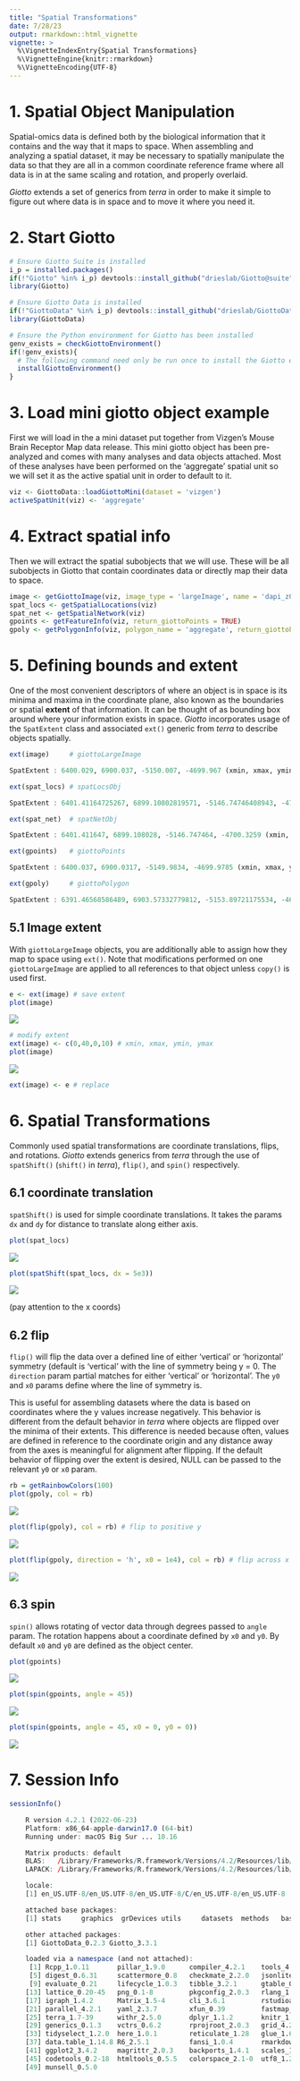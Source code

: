 ```yaml
---
title: "Spatial Transformations"
date: 7/28/23
output: rmarkdown::html_vignette
vignette: >
  %\VignetteIndexEntry{Spatial Transformations}
  %\VignetteEngine{knitr::rmarkdown}
  %\VignetteEncoding{UTF-8}
---
```



# 1. Spatial Object Manipulation

Spatial-omics data is defined both by the biological information that it contains and the way that it maps to space. When assembling and analyzing a spatial dataset, it may be necessary to spatially manipulate the data so that they are all in a common coordinate reference frame where all data is in at the same scaling and rotation, and properly overlaid.

*Giotto* extends a set of generics from *terra* in order to make it simple to figure out where data is in space and to move it where you need it.

# 2. Start Giotto


```r
# Ensure Giotto Suite is installed
i_p = installed.packages()
if(!"Giotto" %in% i_p) devtools::install_github("drieslab/Giotto@suite")
library(Giotto)

# Ensure Giotto Data is installed
if(!"GiottoData" %in% i_p) devtools::install_github("drieslab/GiottoData")
library(GiottoData)

# Ensure the Python environment for Giotto has been installed
genv_exists = checkGiottoEnvironment()
if(!genv_exists){
  # The following command need only be run once to install the Giotto environment
  installGiottoEnvironment()
}
```


# 3. Load mini giotto object example

First we will load in the a mini dataset put together from Vizgen's Mouse Brain Receptor Map data release. This mini giotto object has been pre-analyzed and comes with many analyses and data objects attached. Most of these analyses have been performed on the 'aggregate' spatial unit so we will set it as the active spatial unit in order to default to it.


```r
viz <- GiottoData::loadGiottoMini(dataset = 'vizgen')
activeSpatUnit(viz) <- 'aggregate'
```


# 4. Extract spatial info

Then we will extract the spatial subobjects that we will use. These will be all subobjects in Giotto that contain coordinates data or directly map their data to space.


```r
image <- getGiottoImage(viz, image_type = 'largeImage', name = 'dapi_z0')
spat_locs <- getSpatialLocations(viz)
spat_net <- getSpatialNetwork(viz)
gpoints <- getFeatureInfo(viz, return_giottoPoints = TRUE)
gpoly <- getPolygonInfo(viz, polygon_name = 'aggregate', return_giottoPolygon = TRUE)
```


# 5. Defining bounds and extent

One of the most convenient descriptors of where an object is in space is its minima and maxima in the coordinate plane, also known as the boundaries or spatial **extent** of that information. It can be thought of as bounding box around where your information exists in space. *Giotto* incorporates usage of the `SpatExtent` class and associated `ext()` generic from *terra* to describe objects spatially.


```r
ext(image)     # giottoLargeImage
```

```r
SpatExtent : 6400.029, 6900.037, -5150.007, -4699.967 (xmin, xmax, ymin, ymax)
```

```r
ext(spat_locs) # spatLocsObj
```

```r
SpatExtent : 6401.41164725267, 6899.10802819571, -5146.74746408943, -4700.32590047134 (xmin, xmax, ymin, ymax)
```

```r
ext(spat_net)  # spatNetObj
```

```r
SpatExtent : 6401.411647, 6899.108028, -5146.747464, -4700.3259 (xmin, xmax, ymin, ymax)
```

```r
ext(gpoints)   # giottoPoints
```

```r
SpatExtent : 6400.037, 6900.0317, -5149.9834, -4699.9785 (xmin, xmax, ymin, ymax)
```

```r
ext(gpoly)     # giottoPolygon
```

```r
SpatExtent : 6391.46568586489, 6903.57332779812, -5153.89721175534, -4694.86823300896 (xmin, xmax, ymin, ymax)
```


## 5.1 Image extent

With `giottoLargeImage` objects, you are additionally able to assign how they map to space using `ext()`. Note that modifications performed on one `giottoLargeImage` are applied to all references to that object unless `copy()` is used first.


```r
e <- ext(image) # save extent
plot(image)
```

 
![](images/spatial_transformations/unnamed-chunk-5-1.png)


```r
# modify extent
ext(image) <- c(0,40,0,10) # xmin, xmax, ymin, ymax
plot(image)
```

 
![](images/spatial_transformations/unnamed-chunk-5-2.png)


```r
ext(image) <- e # replace
```


# 6. Spatial Transformations

Commonly used spatial transformations are coordinate translations, flips, and rotations. *Giotto* extends generics from *terra* through the use of `spatShift()` (`shift()` in *terra*), `flip()`, and `spin()` respectively.

## 6.1 coordinate translation

`spatShift()` is used for simple coordinate translations. It takes the params `dx` and `dy` for distance to translate along either axis.


```r
plot(spat_locs)
```

 
![](images/spatial_transformations/unnamed-chunk-6-1.png)


```r
plot(spatShift(spat_locs, dx = 5e3))
```

 
![](images/spatial_transformations/unnamed-chunk-6-2.png)



(pay attention to the x coords)

## 6.2 flip

`flip()` will flip the data over a defined line of either 'vertical' or 'horizontal' symmetry (default is 'vertical' with the line of symmetry being y = 0. The `direction` param partial matches for either 'vertical' or 'horizontal'. The `y0` and `x0` params define where the line of symmetry is.

This is useful for assembling datasets where the data is based on coordinates where the y values increase negatively. This behavior is different from the default behavior in *terra* where objects are flipped over the minima of their extents. This difference is needed because often, values are defined in reference to the coordinate origin and any distance away from the axes is meaningful for alignment after flipping. If the default behavior of flipping over the extent is desired, NULL can be passed to the relevant `y0` or `x0` param.


```r
rb = getRainbowColors(100)
plot(gpoly, col = rb)
```

 
![](images/spatial_transformations/unnamed-chunk-7-1.png)


```r
plot(flip(gpoly), col = rb) # flip to positive y
```

 
![](images/spatial_transformations/unnamed-chunk-7-2.png)


```r
plot(flip(gpoly, direction = 'h', x0 = 1e4), col = rb) # flip across x = 10000
```

 
![](images/spatial_transformations/unnamed-chunk-7-3.png)



## 6.3 spin

`spin()` allows rotating of vector data through degrees passed to `angle` param. The rotation happens about a coordinate defined by `x0` and `y0`. By default `x0` and `y0` are defined as the object center.


```r
plot(gpoints)
```

 
![](images/spatial_transformations/unnamed-chunk-8-1.png)


```r
plot(spin(gpoints, angle = 45))
```

 
![](images/spatial_transformations/unnamed-chunk-8-2.png)


```r
plot(spin(gpoints, angle = 45, x0 = 0, y0 = 0))
```

 
![](images/spatial_transformations/unnamed-chunk-8-3.png)



# 7. Session Info


```r
sessionInfo()
```

```r
    R version 4.2.1 (2022-06-23)
    Platform: x86_64-apple-darwin17.0 (64-bit)
    Running under: macOS Big Sur ... 10.16

    Matrix products: default
    BLAS:   /Library/Frameworks/R.framework/Versions/4.2/Resources/lib/libRblas.0.dylib
    LAPACK: /Library/Frameworks/R.framework/Versions/4.2/Resources/lib/libRlapack.dylib

    locale:
    [1] en_US.UTF-8/en_US.UTF-8/en_US.UTF-8/C/en_US.UTF-8/en_US.UTF-8

    attached base packages:
    [1] stats     graphics  grDevices utils     datasets  methods   base     

    other attached packages:
    [1] GiottoData_0.2.3 Giotto_3.3.1    

    loaded via a namespace (and not attached):
     [1] Rcpp_1.0.11       pillar_1.9.0      compiler_4.2.1    tools_4.2.1      
     [5] digest_0.6.31     scattermore_0.8   checkmate_2.2.0   jsonlite_1.8.4   
     [9] evaluate_0.21     lifecycle_1.0.3   tibble_3.2.1      gtable_0.3.3     
    [13] lattice_0.20-45   png_0.1-8         pkgconfig_2.0.3   rlang_1.1.1      
    [17] igraph_1.4.2      Matrix_1.5-4      cli_3.6.1         rstudioapi_0.14  
    [21] parallel_4.2.1    yaml_2.3.7        xfun_0.39         fastmap_1.1.1    
    [25] terra_1.7-39      withr_2.5.0       dplyr_1.1.2       knitr_1.42       
    [29] generics_0.1.3    vctrs_0.6.2       rprojroot_2.0.3   grid_4.2.1       
    [33] tidyselect_1.2.0  here_1.0.1        reticulate_1.28   glue_1.6.2       
    [37] data.table_1.14.8 R6_2.5.1          fansi_1.0.4       rmarkdown_2.21   
    [41] ggplot2_3.4.2     magrittr_2.0.3    backports_1.4.1   scales_1.2.1     
    [45] codetools_0.2-18  htmltools_0.5.5   colorspace_2.1-0  utf8_1.2.3       
    [49] munsell_0.5.0    

```
